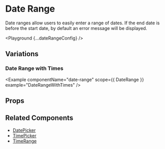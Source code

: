 
# Date Range

Date ranges allow users to easily enter a range of dates. If the end date is before the start date, by default an error message will be displayed.

<Playground {...dateRangeConfig} />

## Variations

### Date Range with Times

<Example
  componentName="date-range"
  scope={{ DateRange }}
  example="DateRangeWithTimes"
/>

## Props

<PropsTable propsConfig={dateRangeConfig.props} />

## Related Components

- [DatePicker](/date-picker)
- [TimePicker](/time-picker)
- [TimeRange](/time-range)
